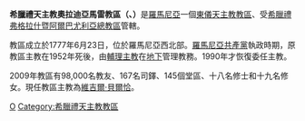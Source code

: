 {{unreferenced|time=2019-03-13T12:43:26+00:00}}
{{Infobox Roman Catholic diocese
|Roman Catholic Diocese of =希臘禮天主教奧拉迪亞馬雷教區
|Latin name of diocese = Dioecesis Sancti Basilii Magni Bucarestiensis Romenorum
|image = Romanian_Greek-Catholic_(Uniate)_Church_map.svg
|caption = 教區位置
|location = [[羅馬尼亞|羅馬尼亞]]
|territory =西北部
|population =98,000
|rite = 希臘禮
|patron = 
|province = 弗格拉什暨阿爾巴尤利亞
|established = 1777年
|cathedral = 聖尼古拉主教座堂
|co-cathedral = 
|leadership = 主教
|website =
|教宗 = 
|metropolitan =
|ordinary = 維吉爾·貝爾恰
|coadjutor bishop = 
}}
'''希臘禮天主教奧拉迪亞馬雷教區（{{lang-la|Dioecesis Sancti Basilii Magni Bucarestiensis Romenorum}}、{{lang-ro|Eparhia de București, a Românilor}}）'''是[[羅馬尼亞|羅馬尼亞]]一個[[東儀天主教|東儀天主教]][[教區|教區]]、受[[希臘禮天主教與合一的羅馬尼亞教會|希臘禮]][[希臘禮天主教弗格拉什暨阿爾巴尤利亞大總教區|弗格拉什暨阿爾巴尤利亞總教區]]管轄。

教區成立於1777年6月23日，位於羅馬尼亞西北部。[[羅馬尼亞共產黨|羅馬尼亞共產黨]]執政時期，原教區主教在1952年死後，由[[輔理主教|輔理主教]]在[[地下教會|地下]]管理教務。1990年才恢復委任主教。

2009年教區有98,000名教友、167名司鐸、145個堂區、十八名修士和十九名修女。現任教區主教為[[維吉爾·貝爾恰|維吉爾·貝爾恰]]。

{{希臘禮天主教與合一的羅馬尼亞教會教區}}
{{羅馬尼亞天主教教區}}
[[Category:羅馬尼亞天主教教區|O]]
[[Category:希臘禮天主教教區|Category:希臘禮天主教教區]]